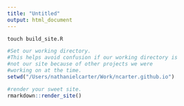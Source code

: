 ```yaml
---
title: "Untitled"
output: html_document
---
```



```r
touch build_site.R
```

```r
#Set our working directory. 
#This helps avoid confusion if our working directory is 
#not our site because of other projects we were 
#working on at the time. 
setwd("/Users/nathanielcarter/Work/ncarter.github.io")

#render your sweet site. 
rmarkdown::render_site()



```

